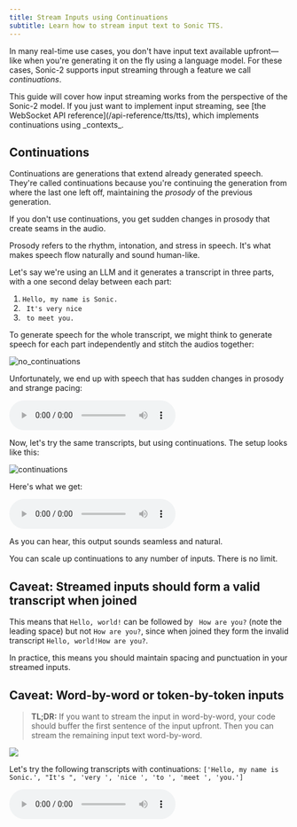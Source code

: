 ```yaml
---
title: Stream Inputs using Continuations
subtitle: Learn how to stream input text to Sonic TTS.
---
```


In many real-time use cases, you don't have input text available upfront—like when you're generating it on the fly using a language model. For these cases, Sonic-2 supports input streaming through a feature we call _continuations_.

<Info>
This guide will cover how input streaming works from the perspective of the Sonic-2 model. If you just want to implement input streaming, see [the WebSocket API reference](/api-reference/tts/tts), which implements continuations using _contexts_.
</Info>

## Continuations

Continuations are generations that extend already generated speech. They're called continuations because you're continuing the generation from where the last one left off, maintaining the _prosody_ of the previous generation.

If you don't use continuations, you get sudden changes in prosody that create seams in the audio.

<Note>
Prosody refers to the rhythm, intonation, and stress in speech. It's what makes speech flow naturally and sound human-like.
</Note>

Let's say we're using an LLM and it generates a transcript in three parts, with a one second delay between each part:

1. `Hello, my name is Sonic.`
2. ` It's very nice`
3. ` to meet you.`

To generate speech for the whole transcript, we might think to generate speech for each part independently and stitch the audios together:

<Frame caption="Figure 1: Generate transcripts independently & stitch them together." background="subtle">
    <img src="/assets/images/concepts_continuations_without_continuations.png" alt="no_continuations" />
</Frame>

Unfortunately, we end up with speech that has sudden changes in prosody and strange pacing:

<audio controls src="https://cartesia-docs-public.s3.us-east-2.amazonaws.com/concepts/continuations/without_continuations.wav">
  Your browser does not support the audio element.
</audio>

Now, let's try the same transcripts, but using continuations. The setup looks like this:

<Frame caption="Figure 2: Generate transcripts using continuations." background="subtle">
    <img src="/assets/images/concepts_continuations_with_continuations.png" alt="continuations" />
</Frame>

Here's what we get:

<audio controls src="https://cartesia-docs-public.s3.us-east-2.amazonaws.com/concepts/continuations/with_continuations.wav">
  Your browser does not support the audio element.
</audio>

As you can hear, this output sounds seamless and natural.

<Check>
You can scale up continuations to any number of inputs. There is no limit.
</Check>

## Caveat: Streamed inputs should form a valid transcript when joined

This means that `Hello, world!` can be followed by ` How are you?` (note the leading space) but not `How are you?`, since when joined they form the invalid transcript `Hello, world!How are you?`.

In practice, this means you should maintain spacing and punctuation in your streamed inputs.

## Caveat: Word-by-word or token-by-token inputs

> **TL;DR:** If you want to stream the input in word-by-word, your code should buffer the first sentence of the input upfront. Then you can stream the remaining input text word-by-word.

![](/assets/images/concepts_continuations_multiple_inputs.png)

Let's try the following transcripts with continuations: `['Hello, my name is Sonic.', "It's ", 'very ', 'nice ', 'to ', 'meet ', 'you.']`

<audio controls src="https://cartesia-docs-public.s3.us-east-2.amazonaws.com/concepts/continuations/with_continuations_many_inputs.wav">
  Your browser does not support the audio element.
</audio>
